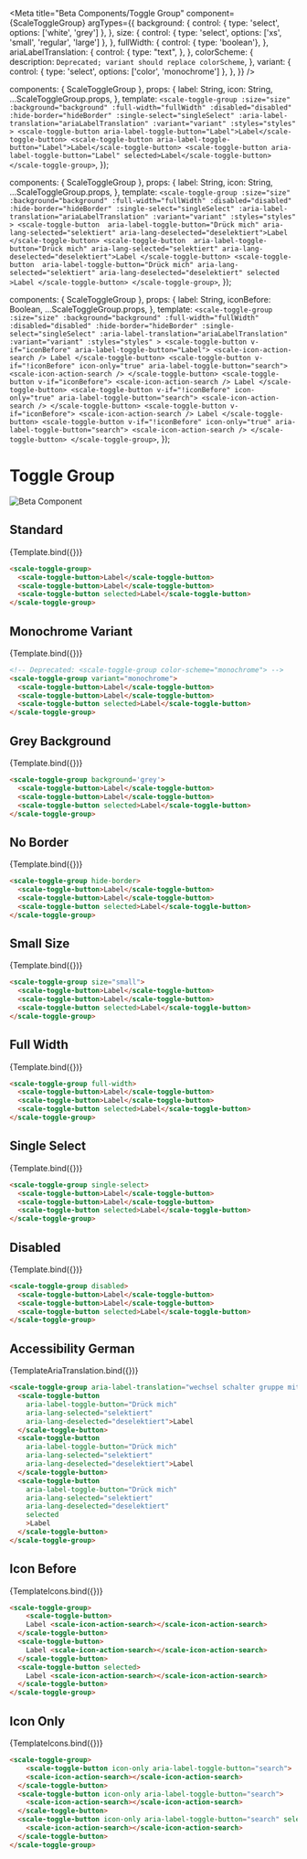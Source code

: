 
<Meta
  title="Beta Components/Toggle Group"
  component={ScaleToggleGroup}
  argTypes={{
    background: {
      control: { type: 'select', options: ['white', 'grey'] },
    },
    size: {
      control: { type: 'select', options: ['xs', 'small', 'regular', 'large'] },
    },
	  fullWidth: {
      control: { type: 'boolean'},
    },
    ariaLabelTranslation: {
      control: { type: "text", },
    },
    colorScheme: {
      description: `Deprecated; variant should replace colorScheme`,
    },
    variant: {
      control: { type: 'select', options: ['color', 'monochrome'] },
    },
  }}
/>

  components: { ScaleToggleGroup },
  props: {
    label: String,
    icon: String,
    ...ScaleToggleGroup.props,
  },
  template: `
    <scale-toggle-group
      :size="size"
      :background="background"
      :full-width="fullWidth"
      :disabled="disabled"
      :hide-border="hideBorder"
      :single-select="singleSelect"
      :aria-label-translation="ariaLabelTranslation"
      :variant="variant"
      :styles="styles"
    >
      <scale-toggle-button aria-label-toggle-button="Label">Label</scale-toggle-button>
      <scale-toggle-button aria-label-toggle-button="Label">Label</scale-toggle-button>
      <scale-toggle-button aria-label-toggle-button="Label" selected>Label</scale-toggle-button>
    </scale-toggle-group>
  `,
});

  components: { ScaleToggleGroup },
  props: {
    label: String,
    icon: String,
    ...ScaleToggleGroup.props,
  },
  template: `
    <scale-toggle-group
      :size="size"
      :background="background"
      :full-width="fullWidth"
      :disabled="disabled"
      :hide-border="hideBorder"
      :single-select="singleSelect"
      :aria-label-translation="ariaLabelTranslation"
      :variant="variant"
      :styles="styles"
    >
      <scale-toggle-button 
        aria-label-toggle-button="Drück mich"
        aria-lang-selected="selektiert"
        aria-lang-deselected="deselektiert">Label
      </scale-toggle-button>
      <scale-toggle-button 
        aria-label-toggle-button="Drück mich"
        aria-lang-selected="selektiert"
        aria-lang-deselected="deselektiert">Label
      </scale-toggle-button>
      <scale-toggle-button 
        aria-label-toggle-button="Drück mich"
        aria-lang-selected="selektiert"
        aria-lang-deselected="deselektiert"
        selected
        >Label
      </scale-toggle-button>
    </scale-toggle-group>
  `,
});

  components: { ScaleToggleGroup },
  props: {
    label: String,
    iconBefore: Boolean,
    ...ScaleToggleGroup.props,
  },
  template: `
    <scale-toggle-group
      :size="size"
      :background="background"
      :full-width="fullWidth"
      :disabled="disabled"
      :hide-border="hideBorder"
      :single-select="singleSelect"
      :aria-label-translation="ariaLabelTranslation"
      :variant="variant"
      :styles="styles"
    >
      <scale-toggle-button v-if="iconBefore" aria-label-toggle-button="Label">
        <scale-icon-action-search /> Label
      </scale-toggle-button>
      <scale-toggle-button v-if="!iconBefore" icon-only="true" aria-label-toggle-button="search">
        <scale-icon-action-search />
      </scale-toggle-button>
      <scale-toggle-button v-if="iconBefore">
        <scale-icon-action-search /> Label
      </scale-toggle-button>
      <scale-toggle-button v-if="!iconBefore" icon-only="true" aria-label-toggle-button="search">
        <scale-icon-action-search />
      </scale-toggle-button>
      <scale-toggle-button v-if="iconBefore">
        <scale-icon-action-search /> Label
      </scale-toggle-button>
      <scale-toggle-button v-if="!iconBefore" icon-only="true" aria-label-toggle-button="search">
        <scale-icon-action-search />
      </scale-toggle-button>
    </scale-toggle-group>
  `,
});

<div style={{display: 'inline-flex', alignItems: 'center', justifyContent: 'space-between', width: '100%'}}>
    <h1>Toggle Group</h1>
    <img src="assets/beta.png" alt="Beta Component" />
</div>

## Standard

<Canvas withSource="none">
  <Story
    name="Standard"
    args={{}}
  >
    {Template.bind({})}
  </Story>
</Canvas>

<ArgsTable story="Standard" />

```html
<scale-toggle-group>
  <scale-toggle-button>Label</scale-toggle-button>
  <scale-toggle-button>Label</scale-toggle-button>
  <scale-toggle-button selected>Label</scale-toggle-button>
</scale-toggle-group>
```

## Monochrome Variant

<Canvas withSource="none">
  <Story
    name="Monochrome Variant"
    args={{
      variant: 'monochrome'
    }}
  >
    {Template.bind({})}
  </Story>
</Canvas>

```html
<!-- Deprecated: <scale-toggle-group color-scheme="monochrome"> -->
<scale-toggle-group variant="monochrome">
  <scale-toggle-button>Label</scale-toggle-button>
  <scale-toggle-button>Label</scale-toggle-button>
  <scale-toggle-button selected>Label</scale-toggle-button>
</scale-toggle-group>
```

## Grey Background

<Canvas withSource="none">
  <Story
    name="Grey Background"
    args={{
		  background: 'grey'
	}}
  >
    {Template.bind({})}
  </Story>
</Canvas>

```html
<scale-toggle-group background='grey'>
  <scale-toggle-button>Label</scale-toggle-button>
  <scale-toggle-button>Label</scale-toggle-button>
  <scale-toggle-button selected>Label</scale-toggle-button>
</scale-toggle-group>
```

## No Border

<Canvas withSource="none">
  <Story
    name="No Border"
    args={{
		  hideBorder: true
	}}
  >
    {Template.bind({})}
  </Story>
</Canvas>

```html
<scale-toggle-group hide-border>
  <scale-toggle-button>Label</scale-toggle-button>
  <scale-toggle-button>Label</scale-toggle-button>
  <scale-toggle-button selected>Label</scale-toggle-button>
</scale-toggle-group>
```

## Small Size

<Canvas withSource="none">
  <Story
    name="Small Size"
    args={{
      size: "small"
    }}
  >
    {Template.bind({})}
  </Story>
</Canvas>

```html
<scale-toggle-group size="small">
  <scale-toggle-button>Label</scale-toggle-button>
  <scale-toggle-button>Label</scale-toggle-button>
  <scale-toggle-button selected>Label</scale-toggle-button>
</scale-toggle-group>
```

## Full Width

<Canvas withSource="none">
  <Story
    name="Full Width"
    args={{
		  fullWidth: true,
	}}
  >
    {Template.bind({})}
  </Story>
</Canvas>

```html
<scale-toggle-group full-width>
  <scale-toggle-button>Label</scale-toggle-button>
  <scale-toggle-button>Label</scale-toggle-button>
  <scale-toggle-button selected>Label</scale-toggle-button>
</scale-toggle-group>
```

## Single Select

<Canvas withSource="none">
  <Story
    name="Single Select"
    args={{
		  singleSelect: true
	}}
  >
    {Template.bind({})}
  </Story>
</Canvas>

```html
<scale-toggle-group single-select>
  <scale-toggle-button>Label</scale-toggle-button>
  <scale-toggle-button>Label</scale-toggle-button>
  <scale-toggle-button selected>Label</scale-toggle-button>
</scale-toggle-group>
```

## Disabled

<Canvas withSource="none">
  <Story
    name="Disabled"
    args={{
		  disabled: true
	}}
  >
    {Template.bind({})}
  </Story>
</Canvas>

```html
<scale-toggle-group disabled>
  <scale-toggle-button>Label</scale-toggle-button>
  <scale-toggle-button>Label</scale-toggle-button>
  <scale-toggle-button selected>Label</scale-toggle-button>
</scale-toggle-group>
```

## Accessibility German

<Canvas withSource="none">
  <Story
    name="Accessibility German"
    args={{
      ariaLabelTranslation: "wechsel schalter gruppe mit $slottedButtons schaltern"
    }}
  >
    {TemplateAriaTranslation.bind({})}
  </Story>
</Canvas>

```html
<scale-toggle-group aria-label-translation="wechsel schalter gruppe mit $slottedButtons schaltern">
  <scale-toggle-button 
    aria-label-toggle-button="Drück mich"
    aria-lang-selected="selektiert"
    aria-lang-deselected="deselektiert">Label
  </scale-toggle-button>
  <scale-toggle-button 
    aria-label-toggle-button="Drück mich"
    aria-lang-selected="selektiert"
    aria-lang-deselected="deselektiert">Label
  </scale-toggle-button>
  <scale-toggle-button 
    aria-label-toggle-button="Drück mich"
    aria-lang-selected="selektiert"
    aria-lang-deselected="deselektiert"
    selected
    >Label
  </scale-toggle-button>
</scale-toggle-group>
```

## Icon Before

<Canvas withSource="none">
  <Story
    name="Icon Before"
    args={{
      iconBefore: true
    }}
  >
    {TemplateIcons.bind({})}
  </Story>
</Canvas>

```html
<scale-toggle-group>
	<scale-toggle-button>
    Label <scale-icon-action-search></scale-icon-action-search>
  </scale-toggle-button>
  <scale-toggle-button>
    Label <scale-icon-action-search></scale-icon-action-search>
  </scale-toggle-button>
  <scale-toggle-button selected>
    Label <scale-icon-action-search></scale-icon-action-search>
  </scale-toggle-button>
</scale-toggle-group>
```

## Icon Only

<Canvas withSource="none">
  <Story
    name="Icon Only"
    args={{
      iconBefore: false
    }}
  >
    {TemplateIcons.bind({})}
  </Story>
</Canvas>

```html
<scale-toggle-group>
	<scale-toggle-button icon-only aria-label-toggle-button="search">
    <scale-icon-action-search></scale-icon-action-search>
  </scale-toggle-button>
  <scale-toggle-button icon-only aria-label-toggle-button="search">
    <scale-icon-action-search></scale-icon-action-search>
  </scale-toggle-button>
  <scale-toggle-button icon-only aria-label-toggle-button="search" selected>
    <scale-icon-action-search></scale-icon-action-search>
  </scale-toggle-button>
</scale-toggle-group>
```
